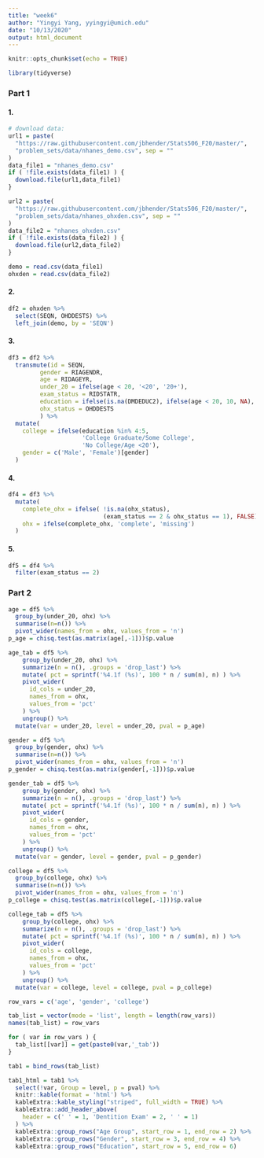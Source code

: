 ```yaml
---
title: "week6"
author: "Yingyi Yang, yyingyi@umich.edu"
date: "10/13/2020"
output: html_document
---
```


```r
knitr::opts_chunk$set(echo = TRUE)
```

```r
library(tidyverse)
```

### Part 1


#### 1.

```r
# download data:
url1 = paste(
  "https://raw.githubusercontent.com/jbhender/Stats506_F20/master/",
  "problem_sets/data/nhanes_demo.csv", sep = ""
)
data_file1 = "nhanes_demo.csv"
if ( !file.exists(data_file1) ) {
  download.file(url1,data_file1)
}

url2 = paste(
  "https://raw.githubusercontent.com/jbhender/Stats506_F20/master/",
  "problem_sets/data/nhanes_ohxden.csv", sep = ""
)
data_file2 = "nhanes_ohxden.csv"
if ( !file.exists(data_file2) ) {
  download.file(url2,data_file2)
}
```

```r
demo = read.csv(data_file1)
ohxden = read.csv(data_file2)
```

#### 2.

```r
df2 = ohxden %>%
  select(SEQN, OHDDESTS) %>%
  left_join(demo, by = 'SEQN')
```

#### 3.

```r
df3 = df2 %>% 
  transmute(id = SEQN, 
         gender = RIAGENDR, 
         age = RIDAGEYR, 
         under_20 = ifelse(age < 20, '<20', '20+'),
         exam_status = RIDSTATR,
         education = ifelse(is.na(DMDEDUC2), ifelse(age < 20, 10, NA), DMDEDUC2),
         ohx_status = OHDDESTS
         ) %>%
  mutate(
    college = ifelse(education %in% 4:5, 
                     'College Graduate/Some College', 
                     'No College/Age <20'),
    gender = c('Male', 'Female')[gender]
  )
```

#### 4.

```r
df4 = df3 %>%
  mutate(
    complete_ohx = ifelse( !is.na(ohx_status),
                           (exam_status == 2 & ohx_status == 1), FALSE),
    ohx = ifelse(complete_ohx, 'complete', 'missing')
  ) 
```

#### 5.

```r
df5 = df4 %>%
  filter(exam_status == 2)
```


### Part 2


```r
age = df5 %>% 
  group_by(under_20, ohx) %>%
  summarise(n=n()) %>%
  pivot_wider(names_from = ohx, values_from = 'n')
p_age = chisq.test(as.matrix(age[,-1]))$p.value

age_tab = df5 %>%
    group_by(under_20, ohx) %>%
    summarize(n = n(), .groups = 'drop_last') %>%
    mutate( pct = sprintf('%4.1f (%s)', 100 * n / sum(n), n) ) %>%
    pivot_wider(
      id_cols = under_20, 
      names_from = ohx, 
      values_from = 'pct'
    ) %>%
    ungroup() %>%
  mutate(var = under_20, level = under_20, pval = p_age)
```

```r
gender = df5 %>% 
  group_by(gender, ohx) %>%
  summarise(n=n()) %>%
  pivot_wider(names_from = ohx, values_from = 'n')
p_gender = chisq.test(as.matrix(gender[,-1]))$p.value

gender_tab = df5 %>%
    group_by(gender, ohx) %>%
    summarize(n = n(), .groups = 'drop_last') %>%
    mutate( pct = sprintf('%4.1f (%s)', 100 * n / sum(n), n) ) %>%
    pivot_wider(
      id_cols = gender, 
      names_from = ohx, 
      values_from = 'pct'
    ) %>%
    ungroup() %>%
  mutate(var = gender, level = gender, pval = p_gender)
```


```r
college = df5 %>% 
  group_by(college, ohx) %>%
  summarise(n=n()) %>%
  pivot_wider(names_from = ohx, values_from = 'n')
p_college = chisq.test(as.matrix(college[,-1]))$p.value

college_tab = df5 %>%
    group_by(college, ohx) %>%
    summarize(n = n(), .groups = 'drop_last') %>%
    mutate( pct = sprintf('%4.1f (%s)', 100 * n / sum(n), n) ) %>%
    pivot_wider(
      id_cols = college, 
      names_from = ohx, 
      values_from = 'pct'
    ) %>%
    ungroup() %>%
  mutate(var = college, level = college, pval = p_college)
```


```r
row_vars = c('age', 'gender', 'college')

tab_list = vector(mode = 'list', length = length(row_vars))
names(tab_list) = row_vars

for ( var in row_vars ) {
  tab_list[[var]] = get(paste0(var,'_tab'))
}

tab1 = bind_rows(tab_list)
```


```r
tab1_html = tab1 %>%
  select(!var, Group = level, p = pval) %>%
  knitr::kable(format = 'html') %>%
  kableExtra::kable_styling("striped", full_width = TRUE) %>%
  kableExtra::add_header_above(
    header = c(' ' = 1, 'Dentition Exam' = 2, ' ' = 1)
  ) %>%
  kableExtra::group_rows("Age Group", start_row = 1, end_row = 2) %>%
  kableExtra::group_rows("Gender", start_row = 3, end_row = 4) %>%
  kableExtra::group_rows("Education", start_row = 5, end_row = 6) 
```
